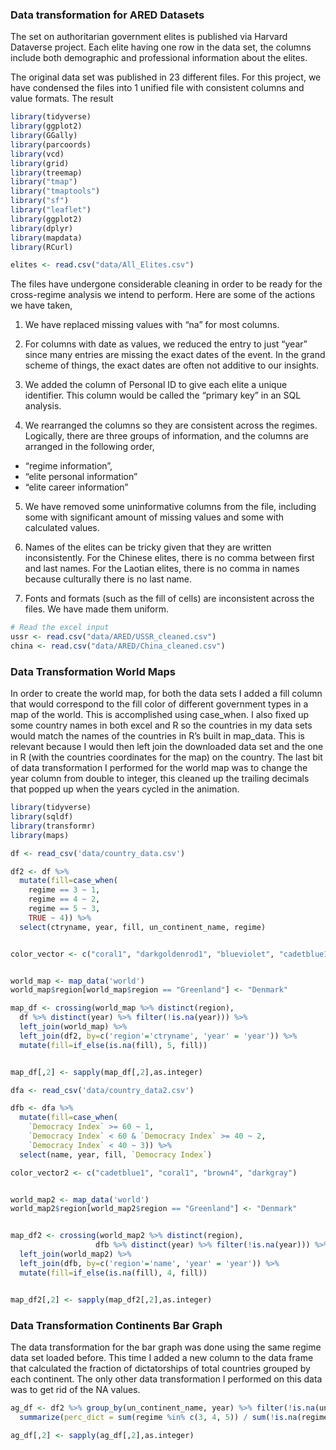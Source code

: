 ### Data transformation for ARED Datasets

The set on authoritarian government elites is published via Harvard Dataverse project. Each elite having one row in the data set, the columns include both demographic and professional information about the elites.

The original data set was published in 23 different files. For this project, we have condensed the files into 1 unified file with consistent columns and value formats. The result

```r
library(tidyverse)
library(ggplot2)
library(GGally)
library(parcoords)
library(vcd)
library(grid)
library(treemap)
library("tmap")
library("tmaptools")
library("sf")
library("leaflet")
library(ggplot2)
library(dplyr)
library(mapdata)
library(RCurl)
```

```r
elites <- read.csv("data/All_Elites.csv")

```

The files have undergone considerable cleaning in order to be ready for the cross-regime analysis we intend to perform. Here are some of the actions we have taken,


1. We have replaced missing values with "na" for most columns. 

2. For columns with date as values, we reduced the entry to just "year" since many entries are missing the exact dates of the event. In the grand scheme of things, the exact dates are often not additive to our insights.

3. We added the column of Personal ID to give each elite a unique identifier. This column would be called the "primary key" in an SQL analysis.

4. We rearranged the columns so they are consistent across the regimes. Logically, there are three groups of information, and the columns are arranged in the following order,

- "regime information", 
- "elite personal information"
- "elite career information"

5. We have removed some uninformative columns from the file, including some with significant amount of missing values and some with calculated values.

6. Names of the elites can be tricky given that they are written inconsistently. For the Chinese elites, there is no comma between first and last names. For the Laotian elites, there is no comma in names because culturally there is no last name.

7. Fonts and formats (such as the fill of cells) are inconsistent across the files. We have made them uniform.


```r
# Read the excel input
ussr <- read.csv("data/ARED/USSR_cleaned.csv")
china <- read.csv("data/ARED/China_cleaned.csv")

```


### Data Transformation World Maps

In order to create the world map, for both the data sets I added a fill column that would correspond to the fill color of different government types in a map of the world. This is accomplished using case_when. I also fixed up some country names in both excel and R so the countries in my data sets would match the names of the countries in R’s built in map_data. This is relevant because I would then left join the downloaded data set and the one in R (with the countries coordinates for the map) on the country. The last bit of data transformation I performed for the world map was to change the year column from double to integer, this cleaned up the trailing decimals that popped up when the years cycled in the animation.

```r

library(tidyverse)
library(sqldf)
library(transformr)
library(maps)

df <- read_csv('data/country_data.csv')

df2 <- df %>% 
  mutate(fill=case_when(
    regime == 3 ~ 1,
    regime == 4 ~ 2,
    regime == 5 ~ 3,
    TRUE ~ 4)) %>% 
  select(ctryname, year, fill, un_continent_name, regime)


color_vector <- c("coral1", "darkgoldenrod1", "blueviolet", "cadetblue1", "darkgray")


world_map <- map_data('world')
world_map$region[world_map$region == "Greenland"] <- "Denmark"

map_df <- crossing(world_map %>% distinct(region), 
  df %>% distinct(year) %>% filter(!is.na(year))) %>% 
  left_join(world_map) %>% 
  left_join(df2, by=c('region'='ctryname', 'year' = 'year')) %>% 
  mutate(fill=if_else(is.na(fill), 5, fill))


map_df[,2] <- sapply(map_df[,2],as.integer)

```

```r

dfa <- read_csv('data/country_data2.csv')

dfb <- dfa %>% 
  mutate(fill=case_when(
    `Democracy Index` >= 60 ~ 1,
    `Democracy Index` < 60 & `Democracy Index` >= 40 ~ 2,
    `Democracy Index` < 40 ~ 3)) %>% 
  select(name, year, fill, `Democracy Index`)

color_vector2 <- c("cadetblue1", "coral1", "brown4", "darkgray")


world_map2 <- map_data('world')
world_map2$region[world_map2$region == "Greenland"] <- "Denmark"


map_df2 <- crossing(world_map2 %>% distinct(region), 
                   dfb %>% distinct(year) %>% filter(!is.na(year))) %>% 
  left_join(world_map2) %>% 
  left_join(dfb, by=c('region'='name', 'year' = 'year')) %>% 
  mutate(fill=if_else(is.na(fill), 4, fill))


map_df2[,2] <- sapply(map_df2[,2],as.integer)

```


### Data Transformation Continents Bar Graph

The data transformation for the bar graph was done using the same regime data set loaded before. This time I added a new column to the data frame that calculated the fraction of dictatorships of total countries grouped by each continent. The only other data transformation I performed on this data was to get rid of the NA values.

```r

ag_df <- df2 %>% group_by(un_continent_name, year) %>% filter(!is.na(un_continent_name)) %>% 
  summarize(perc_dict = sum(regime %in% c(3, 4, 5)) / sum(!is.na(regime)))

ag_df[,2] <- sapply(ag_df[,2],as.integer)

```








